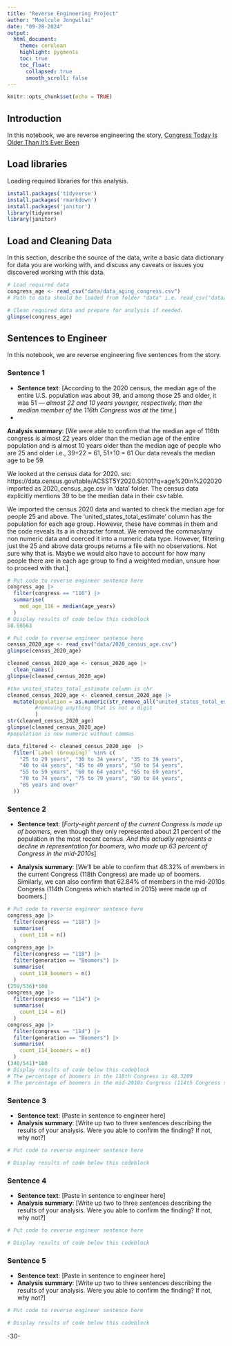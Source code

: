 ```yaml
---
title: "Reverse Engineering Project"
author: "Moelcule Jongwilai"
date: "09-28-2024"
output:
  html_document:
    theme: cerulean
    highlight: pygments
    toc: true
    toc_float:
      collapsed: true
      smooth_scroll: false
---
```


```r
knitr::opts_chunk$set(echo = TRUE)
```

## Introduction 

In this notebook, we are reverse engineering the story, [Congress Today Is Older Than It's Ever Been](https://fivethirtyeight.com/features/aging-congress-boomers/)

## Load libraries

Loading required libraries for this analysis.

```r
install.packages('tidyverse')
install.packages('rmarkdown')
install.packages('janitor')
library(tidyverse)
library(janitor)
```

## Load and Cleaning Data

In this section, describe the source of the data, write a basic data dictionary for data you are working with, and discuss any caveats or issues you discovered working with this data. 

```r
# Load required data
congress_age <- read_csv("data/data_aging_congress.csv")
# Path to data should be loaded from folder "data" i.e. read_csv("data/name_of_data.csv")

# Clean required data and prepare for analysis if needed. 
glimpse(congress_age)
```

## Sentences to Engineer
In this notebook, we are reverse engineering five sentences from the story.

### Sentence 1

* **Sentence text**: [According to the 2020 census, the median age of the entire U.S. population was about 39, and among those 25 and older, it was 51 — *almost 22 and 10 years younger, respectively, than the median member of the 116th Congress was at the time.*]
* 

**Analysis summary**: [We were able to confirm that the median age of 116th congress is almost 22 years older than the median age of the entire population and is almost 10 years older than the median age of people who are 25 and older i.e., 39+22 = 61, 51+10 = 61 Our data reveals the median age to be 59. 

We looked at the census data for 2020. src: https://data.census.gov/table/ACSST5Y2020.S0101?q=age%20in%202020 imported as 2020_census_age.csv in 'data' folder. The census data explicitly mentions 39 to be the median data in their csv table.

We imported the census 2020 data and wanted to check the median age for people 25 and above. The 'united_states_total_estimate' column has the population for each age group. However, these have commas in them and the code reveals its a in character format. We removed the commas/any non numeric data and coerced it into a numeric data type. However, filtering just the 25 and above data groups returns a file with no observations. Not sure why that is. Maybe we would also have to account for how many people there are in each age group to find a weighted median, unsure how to proceed with that.] 

```r
# Put code to reverse engineer sentence here
congress_age |>
  filter(congress == "116") |>
  summarise(
    med_age_116 = median(age_years)
  )
# Display results of code below this codeblock
58.98563
```
```r
# Put code to reverse engineer sentence here
census_2020_age <- read_csv("data/2020_census_age.csv")
glimpse(census_2020_age)
```
```r
cleaned_census_2020_age <- census_2020_age |>
  clean_names()
glimpse(cleaned_census_2020_age)
```
```r
#the united_states_total_estimate column is chr
cleaned_census_2020_age <- cleaned_census_2020_age |>
  mutate(population = as.numeric(str_remove_all("united_states_total_estimate", "[^0-9]"))
         #removing anything that is not a digit
         )
str(cleaned_census_2020_age)
glimpse(cleaned_census_2020_age)
#population is now numeric without commas
```
```r
data_filtered <- cleaned_census_2020_age  |>
  filter(`Label (Grouping)` %in% c(
    "25 to 29 years", "30 to 34 years", "35 to 39 years", 
    "40 to 44 years", "45 to 49 years", "50 to 54 years",
    "55 to 59 years", "60 to 64 years", "65 to 69 years", 
    "70 to 74 years", "75 to 79 years", "80 to 84 years", 
    "85 years and over"
  ))
```

### Sentence 2

* **Sentence text**: [*Forty-eight percent of the current Congress is made up of boomers,* even though they only represented about 21 percent of the population in the most recent census. *And this actually represents a decline in representation for boomers, who made up 63 percent of Congress in the mid-2010s*]

* **Analysis summary**: [We'll be able to confirm that 48.32% of members in the current Congress (118th Congress) are made up of boomers. Similarly, we can also confirm that 62.84% of members in the mid-2010s Congress (114th Congress which started in 2015) were made up of boomers.]

```r
# Put code to reverse engineer sentence here
congress_age |>
  filter(congress == "118") |>
  summarise(
    count_118 = n()
  )
congress_age |>
  filter(congress == "118") |>
  filter(generation == "Boomers") |>
  summarise(
    count_118_boomers = n()
  )
(259/536)*100
congress_age |>
  filter(congress == "114") |>
  summarise(
    count_114 = n()
  )
congress_age |>
  filter(congress == "114") |>
  filter(generation == "Boomers") |>
  summarise(
    count_114_boomers = n()
  )
(340/541)*100
# Display results of code below this codeblock
# The percentage of boomers in the 118th Congress is 48.3209
# The percentage of boomers in the mid-2010s Congress (114th Congress started in 2015) was 62.84
```

### Sentence 3

* **Sentence text**: [Paste in sentence to engineer here]
* **Analysis summary**: [Write up two to three sentences describing the results of your analysis.  Were you able to confirm the finding? If not, why not?]

```r
# Put code to reverse engineer sentence here

# Display results of code below this codeblock

```

### Sentence 4

* **Sentence text**: [Paste in sentence to engineer here]
* **Analysis summary**: [Write up two to three sentences describing the results of your analysis.  Were you able to confirm the finding? If not, why not?]

```r
# Put code to reverse engineer sentence here

# Display results of code below this codeblock

```

### Sentence 5

* **Sentence text**: [Paste in sentence to engineer here]
* **Analysis summary**: [Write up two to three sentences describing the results of your analysis.  Were you able to confirm the finding? If not, why not?]

```r
# Put code to reverse engineer sentence here

# Display results of code below this codeblock

```

-30-